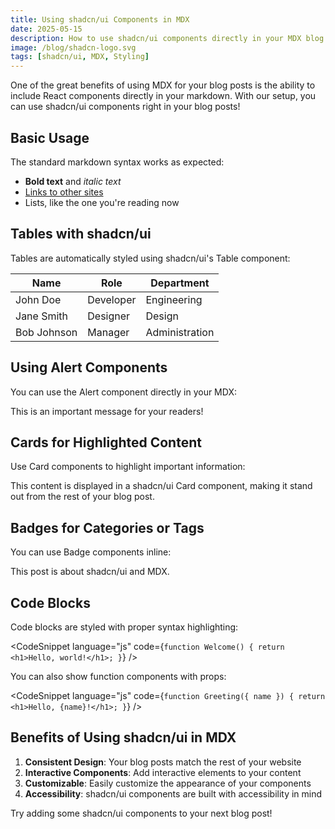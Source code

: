 ```yaml
---
title: Using shadcn/ui Components in MDX
date: 2025-05-15
description: How to use shadcn/ui components directly in your MDX blog posts
image: /blog/shadcn-logo.svg
tags: [shadcn/ui, MDX, Styling]
---
```


One of the great benefits of using MDX for your blog posts is the ability to include React components directly in your markdown. With our setup, you can use shadcn/ui components right in your blog posts!

## Basic Usage

The standard markdown syntax works as expected:

- **Bold text** and *italic text*
- [Links to other sites](https://shadcn.com)
- Lists, like the one you're reading now

## Tables with shadcn/ui

Tables are automatically styled using shadcn/ui's Table component:

| Name | Role | Department |
|------|------|------------|
| John Doe | Developer | Engineering |
| Jane Smith | Designer | Design |
| Bob Johnson | Manager | Administration |

## Using Alert Components

You can use the Alert component directly in your MDX:

<Alert>
  This is an important message for your readers!
</Alert>

## Cards for Highlighted Content

Use Card components to highlight important information:

<Card>
  <CardContent>
    This content is displayed in a shadcn/ui Card component, making it stand out from the rest of your blog post.
  </CardContent>
</Card>

## Badges for Categories or Tags

You can use Badge components inline:

This post is about <Badge>shadcn/ui</Badge> and <Badge>MDX</Badge>.

## Code Blocks

Code blocks are styled with proper syntax highlighting:

<CodeSnippet 
  language="js" 
  code={`function Welcome() {
    return <h1>Hello, world!</h1>;
}`} 
/>

You can also show function components with props:

<CodeSnippet 
  language="js" 
  code={`function Greeting({ name }) {
    return <h1>Hello, {name}!</h1>;
}`} 
/>

## Benefits of Using shadcn/ui in MDX

1. **Consistent Design**: Your blog posts match the rest of your website
2. **Interactive Components**: Add interactive elements to your content
3. **Customizable**: Easily customize the appearance of your components
4. **Accessibility**: shadcn/ui components are built with accessibility in mind

Try adding some shadcn/ui components to your next blog post!
